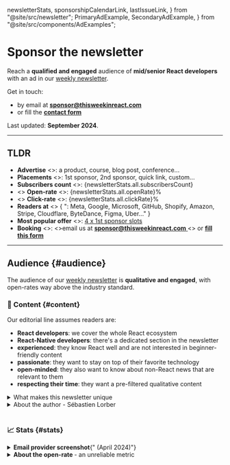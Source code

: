   newsletterStats,
  sponsorshipCalendarLink,
  lastIssueLink,
} from "@site/src/newsletter";
  PrimaryAdExample,
  SecondaryAdExample,
} from "@site/src/components/AdExamples";

# Sponsor the newsletter

Reach a **qualified and engaged** audience of **mid/senior React developers** with an ad in our [weekly newsletter](/newsletter).

Get in touch:

- by email at [**sponsor@thisweekinreact.com**](mailto:sponsor@thisweekinreact.com?subject=Sponsorship)
- or fill the [**contact form**](https://thisweekinreact.com/sponsor/form)

Last updated: **September 2024**.

---

## TLDR

<ul>
  <li>
    <b>Advertise</b>
    <>: a product, course, blog post, conference...</>
  </li>
  <li>
    <b>Placements</b>
    <>: 1st sponsor, 2nd sponsor, quick link, custom...</>
  </li>
  <li>
    <b>Subscribers count</b>
    <>: </>
    <span>{newsletterStats.all.subscribersCount}</span>
  </li>
  <li>
    <>
      <b>Open-rate</b>
      <>: </>
      <span>{newsletterStats.all.openRate}%</span>
    </>
  </li>
  <li>
    <>
      <b>Click-rate</b>
      <>: </>
      <span>{newsletterStats.all.clickRate}%</span>
    </>
  </li>
  <li>
    <b>Readers at</b>
    <>
      {
        ": Meta, Google, Microsoft, GitHub, Shopify, Amazon, Stripe, Cloudflare, ByteDance, Figma, Uber..."
      }
    </>
  </li>
  <li>
    <b>Most popular offer</b>
    <>: </>
    <a href="#sponsor-1st">4 x 1st sponsor slots</a>
  </li>
  <li>
    <b>Booking</b>
    <>: </>
    <>email us at </>
    <a href="mailto:sponsor@thisweekinreact.com?subject=Sponsorship">
      <b>sponsor@thisweekinreact.com</b>
    </a>
    <> or </>
    <a href="https://thisweekinreact.com/sponsor/form">
      <b>fill this form</b>
    </a>
  </li>
</ul>

---

## Audience {#audience}

The audience of our [weekly newsletter](/newsletter) is **qualitative and engaged**, with open-rates way above the industry standard.

### 📜 Content {#content}

Our editorial line assumes readers are:

- **React developers**: we cover the whole React ecosystem
- **React-Native developers**: there's a dedicated section in the newsletter
- **experienced**: they know React well and are not interested in beginner-friendly content
- **passionate**: they want to stay on top of their favorite technology
- **open-minded**: they also want to know about non-React news that are relevant to them
- **respecting their time**: they want a pre-filtered qualitative content

<details>
  <summary>What makes this newsletter unique</summary>

It is a weekly curation of news **for** React developers, not just about React. And in particular for **mid/senior** developers that are already productive using React.

We focus on what's **really new** in an **exhaustive** way. There's usually **a lof of external links**, but readers aren't expected to click all of them: simply reading the headlines and comments usually provide enough value.

We **filter content** heavily, and generally exclude:

- content produced for SEO, based on keyword analysis
- listicles, 101's
- verbose step-by-step tutorials
- promotional product tutorials
- most UI libraries and npm packages

</details>

<details>
  <summary>About the author - Sébastien Lorber</summary>

[**Sébastien Lorber**](https://www.linkedin.com/in/sebastienlorber) ([@sebastienlorber](https://twitter.com/sebastienlorber)) is a **React early-adopter** and user since [January 2014](https://stackoverflow.com/questions/21352587/does-react-use-requestanimationframe-if-so-how-does-it-use-it).

With **a decade of React experience**, he has the credibility and authority to know exactly what is interesting to a senior React developer, and is able to provide **unique insight**.

Since 2020, he has been **working for Meta** as a freelancer. He is the **lead maintainer of [Docusaurus](https://github.com/facebook/docusaurus)**, a React static site generator for creating beautiful documentation websites, one of Meta's most successful open source project.

</details>

<br />

### 📈 Stats {#stats}

<SponsoringTabsStats>
  <details>
    <summary><b>Email provider screenshot</b>{" (April 2024)"}</summary>
        <img alt="screenshot" src="/img/CK_TWIR_STATS.jpg" />
  </details>
  <details>
    <summary><b>About the open-rate </b> - an unreliable metric</summary>

            - [iOS 15 prevents email tracking](https://phoscreative.com/articles/ios15-email-marketing/)
            - [Gmail clipping prevents email tracking](https://convertkit.com/sender-reputation)
            - Readers use privacy tooling: [StoopInbox](https://stoopinbox.com/), [Kill The Newsletter](https://kill-the-newsletter.com/), [FeedBin](https://feedbin.com/), [ReadWise](https://readwise.io/), [Feedly](https://feedly.com/), [Newsletterss](https://newsletterss.com/), [Mailbrew](https://mailbrew.com/), [ProtonMail](https://proton.me/), [Apple Private Relay Email](https://developer.apple.com/documentation/sign_in_with_apple/sign_in_with_apple_js/communicating_using_the_private_email_relay_service), [Firefox Relay](https://relay.firefox.com/)...

    </details>

</SponsoringTabsStats>

<br />

### 🗣 Testimonials {#testimonials}

Readers regularly express their satisfaction. Check our **[Twitter testimonials](https://twitter.com/sebastienlorber/timelines/1448942785814466561)**.

<SponsoringTabsTestimonials />

---

## Placements {#placements}

We offer multiple sponsored placements, each of them has a different price.

The newsletter structure stays the same every week:

<BrowserWindow url={lastIssueLink}>

- 👋 Introduction
- 🥇 [**1st sponsor**](#sponsor-1st)
- ⚛️ React section:
  - 👀 Headlines
  - ⚡ [**React Quick Link sponsor**](#sponsor-quick-link)
  - 🔗 Links
- 🥈 [**2nd sponsor**](#sponsor-2nd)
- 📱 React-Native section:
  - 👀 Headlines
  - ⚡ [**React Native Quick Link sponsor**](#sponsor-quick-link)
  - 🔗 Links
- 🔀 Other section
- 🤭 Fun section

</BrowserWindow>

<span>
  <>Check our </>
  <b>
    <a href={lastIssueLink}>last newsletter issue</a>
  </b>
  <> to get a better idea!</>
</span>

<br />
<br />

### 🥇 1st sponsor {#sponsor-1st}

This placement offers a generous ad copy length at the beginning of the newsletter, before the React section.

<details>
  <summary>Ad constraints and example</summary>

**Placement constraints:**

- **Title**: 55 characters max, 1 link
- **Body**: 800 characters max, max 2 links, max 3 line breaks, decent usage of bold/smileys/list
- **Image**: horizontal banner - ideally 1200x600px

<PrimaryAdExample />

</details>

<SponsoringTabsFirstSponsor />

<br />

### 🥈 2nd sponsor {#sponsor-2nd}

This placement appears in the middle of the newsletter, in between the React and React-Native sections.

<details>
    <summary>Ad constraints and example</summary>

    **Placement constraints:**
    - **Title**: 55 characters max, 1 link
    - **Body**: 800 characters max, max 1 link, max 2 line breaks, decent usage of bold/smileys/list
    - **Image**: horizontal banner - ideally 1200x600px

    <SecondaryAdExample />

</details>

<SponsoringTabsSecondSponsor />

<br />

### ⚡️ Quick Link {#sponsor-quick-link}

Quick Links are sponsored links inserted in the React or React-Native newsletter sections, alongside the regular content. **Subscribers can't miss them**, right between the section headlines and the list of links they are interested in.

<details>
    <summary>Ad constraints and example</summary>

    **Placement constraints:**
    - **Title**: 140 characters max
    - **Title**: plain text, no bold/emojis/uppercase and other attention-grabbing hacks
    - **Title**: respects the pattern `ProductName - Description` whenever possible

    **Quick Links examples:**
    - [Zero To Shipped - Master Fast-Paced Fullstack Development and finally ship that product](https://www.zerotoshipped.com/)
    - [Ably Realtime Hackathon - Create a real-time React app, win $19,000 in prizes - from real-time dashboards to collaborative experiences!](https://ably.devpost.com/?utm_campaign=23-hackathon&utm_source=thisweekinreact&utm_medium=referral)
    - [Blitz - Build React Native Apps Faster for iOS, Android, and Web!](https://www.blitz-rn.com/)
    - [Moropo - build and scale open-source React Native tests 10x quicker](https://www.moropo.com/for-react-native?utm_source=newsletter&utm_medium=emails&utm_campaign=twir-20231018)

</details>

<SponsoringTabsQuickLinkSponsor />

<br />

:::tip Use quick links to

- promote a React or React-Native product
- promote a relevant **piece of content** such as a product tutorial blog post
- improve your **SEO profile** with a new do-follow backlink
- **remind** the audience of an already-promoted product and stay top-of-mind
- get a **lower Cost-Per-Click**: favor number of clicks instead of brand awareness
- drive traffic to your site for creating qualified retargeting look-alike audiences

:::

### 🧑‍🎨 Custom

Reach out to [sponsor@thisweekinreact.com](mailto:sponsor@thisweekinreact.com?subject=Custom%20sponsorship%20offering) to explain us your marketing goals. We can create custom offers including:

- custom placement bundles with quantity discounts
- sponsored placement at the top of the email on our occasional [React articles](/articles)
- sponsored smart placement, tightly integrated in an article we write related to your product

---

## Order process {#order-process}

The easiest way is to simply contact us, we'll get back to you asap, explaining everything:

- send an email at [**sponsor@thisweekinreact.com**](mailto:sponsor@thisweekinreact.com?subject=Sponsorships)
- fill the [**contact form**](https://thisweekinreact.com/sponsor/form)

### ⏱ Now {#now}

Alternatively, you can also provide us with all the information we need straight away, and follow these steps:

- select your [placement](#placements) and number of issues
- select available dates on the [public sponsorship calendar](https://thisweekinreact.com/calendar)
- prepare your company details for invoicing
- email us at [sponsor@thisweekinreact.com](mailto:sponsor@thisweekinreact.com?subject=Sponsorship)
- acknowledge receipt of our invoice

**Useful additional information to provide**:

- let us know if you have strict calendar constraints, such as a fixed-date event
- give us a list of companies you don't want to advertise alongside in the same issue

<details>

<summary>We suggest using the following email template</summary>

```txt
Hi

We would like to sponsor This Week In React.

Booking informations:
- Sponsorship placement: 1st sponsor
- Number of issues: 4
- Price: 1000€

Requested dates (dd/MM/yyyy):
- 06/09/2022
- 27/09/2022
- 04/10/2022
- 11/10/2022

Additional information:
- We are flexible for the dates: yes / no
- Competitors we do not want to advertise alongside in the same issue: Company1, Company2...

Company details for invoicing:
- Company Name: ACME Corp
- Street: 42 Software Street,
- Postal code: 94102
- City: San Francisco
- VAT / tax number (if applicable):
- Contact email: marketing@acme.com

If this booking order is valid, please send us an invoice asap.

We will send the ad copy before the 31/08/2022
```

</details>

### ⏳ Later {#later}

Once the order is complete:

- you pay the invoice under 15 days, before the publication date
- we give you access to our sponsor portal
- you provide the ad copy at least one week before the issue date
- we review and validate the ad copy
- we include the ad in the newsletters 🎉

---

## To sponsor or not?

Make sure your ad is relevant to the target audience.

### ✅ Good fit

- Reach **mid/senior React developers**
- Reach **cross-platform enthusiasts**, using both **React and React-Native**
- Reach **open-minded** developers using JavaScript, TypeScript, Node.js...
- Reach **decision makers**: CTOs, tech leads, engineering managers...

### ❌ Bad fit

- Reach an audience of only **junior** React developers
- Promote something **irrelevant** to React developers

:::info

We will tell you if we think your ad is not a good fit.

:::

---

## Past Sponsors

**Previous sponsors include**: PostHog, Axiom, WorkOS, Clerk, Omlet, Highlight, FrontendMaster, Ably, AG Grid, Graphite Grid, NLUX, RevenueCat, Stream, PowerSync, Callstack, Software Mansion, Meilisearch, Storyblok, Retool, Sizzy, CoderPad, React-Bricks, Refine, Apryse, Suncel, React-Admin, TinaCMS, Checkly, SurveyJS, FrontendMasters, Flycode, WithFrame, Meteor, Hashnode, Sunsama, Moropo, RemixTape, Storetasker, Porkbun, Tripetto, MightyMeld, UXPin, Cambly, Nylas, Indy, TechTree...

## FAQ

<details>
  <summary>Why are some dates unavailable</summary>

This newsletter is mostly run by a [single person](https://twitter.com/sebastienlorber) who sometimes has to take vacations 😅

I prefer to be pessimistic and open sponsorship slots once I'm sure I will be available.

</details>

<details>
  <summary>Are the sponsorship dates contractual?</summary>

The respect of sponsorship dates are a best effort and **not contractual**, unless we sign a contract.

This newsletter is mostly run by a [single person](https://twitter.com/sebastienlorber), and unexpected life events can happen.

That can lead to offset the upcoming sponsorship slots. In practice, your dates shouldn't be delayed by more than one issue/week.

We will let you know if publication dates are postponed, and look for a solution together in case your dates are not flexible.

</details>

<details>
  <summary>Do you provide tracking / reporting?</summary>

We don't provide any reporting by default, but you can ask for a basic reporting one week after the send.

To measure the result of your newsletter campaign, we suggest:

- to add [`utm_` querystring parameters](https://en.wikipedia.org/wiki/UTM_parameters) (we automatically add some default utm parameters in case you don't provide them)
- to provide your own tracking links to count clicks (please do not use [bit.ly](https://bit.ly/), it often flag emails as spam on some email clients, we prefer [dub.sh](https://dub.co/) using your own custom domain)

In the future, we will look into providing a good reporting automatically.

</details>

<details>
  <summary>Why are prices higher for a single issue?</summary>

To keep a positive ROI for us, we have to take into account the time it takes to manage sponsorships: sales, support, booking, invoicing, ad copy reviews, email integration...

</details>

<details>
  <summary>
Why is the sponsorship calendar public?
  </summary>

This newsletter is being built in public, in a transparent way:

- Check our [public spreadsheet](https://thisweekinreact.com/calendar)
- The [Indie Hackers product page](https://thisweekinreact.com/ih) provides monthly reportings on turnover, growth...

In case you don't want your company's name to appear in our public calendar, please give us a company alias name.

</details>

<details>
    <summary>
        What happens if I don't submit my ad copy on time?
    </summary>

    It is your responsibility to provide the ad copy on time, at least one week before the publication date.

    Unless we have an agreement, it is not possible to cancel a sponsorship slot at the last minute. We will have to run your ad, no matter what.

    In case we don't receive your ad copy on time, we will:
    - use the copy of a previous ad, if possible
    - fallback to a quick-and-dirty ad we create ourselves based on your ad landing page

    For these reasons, we strongly recommend to submit your ad copy on time, including ad updates.

</details>

<details>
    <summary>
        What happens if my ad gets scheduled the same day as a company I don't like, or a competitor?
    </summary>

    Our newsletter has multiple placements, and it is possible that your ad gets matched with another ad that does not please you.

    We understand that you might not want to broadcast your ad the same newsletter as your competitors. In practice, we think it is not a big deal, and many paid marketing channels (such as Google search ads) display competitors already.

    However, in case there are companies and competitors you absolutely don't want to advertise alongside, we kindly ask you to be proactive and provide us with an exhaustive list of companies you do not want to be matched with.

    If you don't provide such a list when booking a slot, we will do our best to not match you with a competitor on a best-effort basis based on our intuition, but there will be no guarantee.

    Please keep in mind that our sales/booking team doesn't always have perfect knowledge of who's competing with whom, and to what extent. You know better than us whose companies you don't want to be matched with.

</details>
